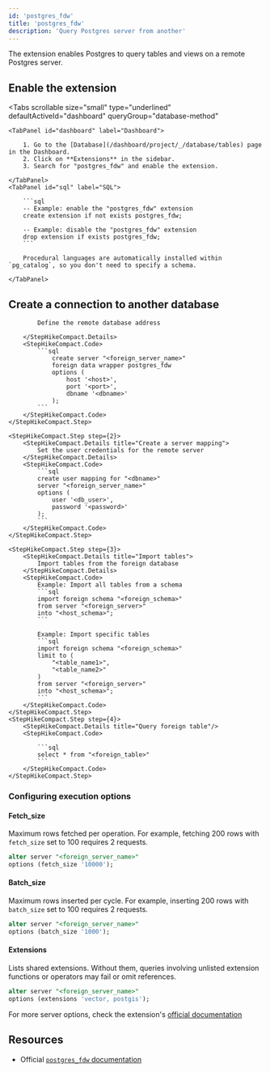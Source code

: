 ```yaml
---
id: 'postgres_fdw'
title: 'postgres_fdw'
description: 'Query Postgres server from another'
---
```


The extension enables Postgres to query tables and views on a remote Postgres server.

## Enable the extension

<Tabs
  scrollable
  size="small"
  type="underlined"
  defaultActiveId="dashboard"
  queryGroup="database-method"
>
    <TabPanel id="dashboard" label="Dashboard">

        1. Go to the [Database](/dashboard/project/_/database/tables) page in the Dashboard.
        2. Click on **Extensions** in the sidebar.
        3. Search for "postgres_fdw" and enable the extension.

    </TabPanel>
    <TabPanel id="sql" label="SQL">

        ```sql
        -- Example: enable the "postgres_fdw" extension
        create extension if not exists postgres_fdw;

        -- Example: disable the "postgres_fdw" extension
        drop extension if exists postgres_fdw;
        ```

        Procedural languages are automatically installed within `pg_catalog`, so you don't need to specify a schema.

    </TabPanel>

</Tabs>

## Create a connection to another database

<StepHikeCompact>
    <StepHikeCompact.Step step={1}>
        <StepHikeCompact.Details title="Create a foreign server">

            Define the remote database address

        </StepHikeCompact.Details>
        <StepHikeCompact.Code>
            ```sql
                create server "<foreign_server_name>"
                foreign data wrapper postgres_fdw
                options (
                    host '<host>',
                    port '<port>',
                    dbname '<dbname>'
                );
            ```
        </StepHikeCompact.Code>
    </StepHikeCompact.Step>

    <StepHikeCompact.Step step={2}>
        <StepHikeCompact.Details title="Create a server mapping">
            Set the user credentials for the remote server
        </StepHikeCompact.Details>
        <StepHikeCompact.Code>
            ```sql
            create user mapping for "<dbname>"
            server "<foreign_server_name>"
            options (
                user '<db_user>',
                password '<password>'
            );
            ```
        </StepHikeCompact.Code>
    </StepHikeCompact.Step>

    <StepHikeCompact.Step step={3}>
        <StepHikeCompact.Details title="Import tables">
            Import tables from the foreign database
        </StepHikeCompact.Details>
        <StepHikeCompact.Code>
            Example: Import all tables from a schema
            ```sql
            import foreign schema "<foreign_schema>"
            from server "<foreign_server>"
            into "<host_schema>";
            ```

            Example: Import specific tables
            ```sql
            import foreign schema "<foreign_schema>"
            limit to (
                "<table_name1>",
                "<table_name2>"
            )
            from server "<foreign_server>"
            into "<host_schema>";
            ```
        </StepHikeCompact.Code>
    </StepHikeCompact.Step>
    <StepHikeCompact.Step step={4}>
        <StepHikeCompact.Details title="Query foreign table"/>
        <StepHikeCompact.Code>

            ```sql
            select * from "<foreign_table>"
            ```
        </StepHikeCompact.Code>
    </StepHikeCompact.Step>

</StepHikeCompact>

### Configuring execution options

#### Fetch_size

Maximum rows fetched per operation. For example, fetching 200 rows with `fetch_size` set to 100 requires 2 requests.

```sql
alter server "<foreign_server_name>"
options (fetch_size '10000');
```

#### Batch_size

Maximum rows inserted per cycle. For example, inserting 200 rows with `batch_size` set to 100 requires 2 requests.

```sql
alter server "<foreign_server_name>"
options (batch_size '1000');
```

#### Extensions

Lists shared extensions. Without them, queries involving unlisted extension functions or operators may fail or omit references.

```sql
alter server "<foreign_server_name>"
options (extensions 'vector, postgis');
```

For more server options, check the extension's [official documentation](https://www.postgresql.org/docs/current/postgres-fdw.html#POSTGRES-FDW)

## Resources

- Official [`postgres_fdw` documentation](https://www.postgresql.org/docs/current/postgres-fdw.html#POSTGRES-FDW)
